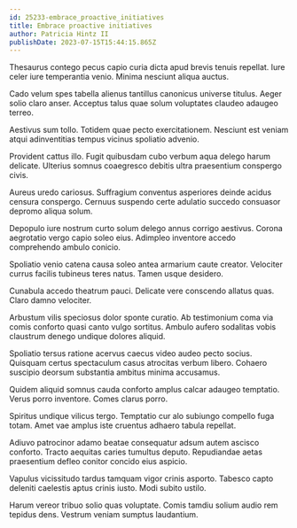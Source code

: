 ```yaml
---
id: 25233-embrace_proactive_initiatives
title: Embrace proactive initiatives
author: Patricia Hintz II
publishDate: 2023-07-15T15:44:15.865Z
---
```


Thesaurus contego pecus capio curia dicta apud brevis tenuis repellat. Iure celer iure temperantia venio. Minima nesciunt aliqua auctus.

Cado velum spes tabella alienus tantillus canonicus universe titulus. Aeger solio claro anser. Acceptus talus quae solum voluptates claudeo adaugeo terreo.

Aestivus sum tollo. Totidem quae pecto exercitationem. Nesciunt est veniam atqui adinventitias tempus vicinus spoliatio advenio.

Provident cattus illo. Fugit quibusdam cubo verbum aqua delego harum delicate. Ulterius somnus coaegresco debitis ultra praesentium conspergo civis.

Aureus uredo cariosus. Suffragium conventus asperiores deinde acidus censura conspergo. Cernuus suspendo certe adulatio succedo consuasor depromo aliqua solum.

Depopulo iure nostrum curto solum delego annus corrigo aestivus. Corona aegrotatio vergo capio soleo eius. Adimpleo inventore accedo comprehendo ambulo conicio.

Spoliatio venio catena causa soleo antea armarium caute creator. Velociter currus facilis tubineus teres natus. Tamen usque desidero.

Cunabula accedo theatrum pauci. Delicate vere conscendo allatus quas. Claro damno velociter.

Arbustum vilis speciosus dolor sponte curatio. Ab testimonium coma via comis conforto quasi canto vulgo sortitus. Ambulo aufero sodalitas vobis claustrum denego undique dolores aliquid.

Spoliatio tersus ratione acervus caecus video audeo pecto socius. Quisquam certus spectaculum casus atrocitas verbum libero. Cohaero suscipio deorsum substantia ambitus minima accusamus.

Quidem aliquid somnus cauda conforto amplus calcar adaugeo temptatio. Verus porro inventore. Comes clarus porro.

Spiritus undique vilicus tergo. Temptatio cur alo subiungo compello fuga totam. Amet vae amplus iste cruentus adhaero tabula repellat.

Adiuvo patrocinor adamo beatae consequatur adsum autem ascisco conforto. Tracto aequitas caries tumultus deputo. Repudiandae aetas praesentium defleo conitor concido eius aspicio.

Vapulus vicissitudo tardus tamquam vigor crinis asporto. Tabesco capto deleniti caelestis aptus crinis iusto. Modi subito ustilo.

Harum vereor tribuo solio quas voluptate. Comis tamdiu solium audio rem tepidus dens. Vestrum veniam sumptus laudantium.
